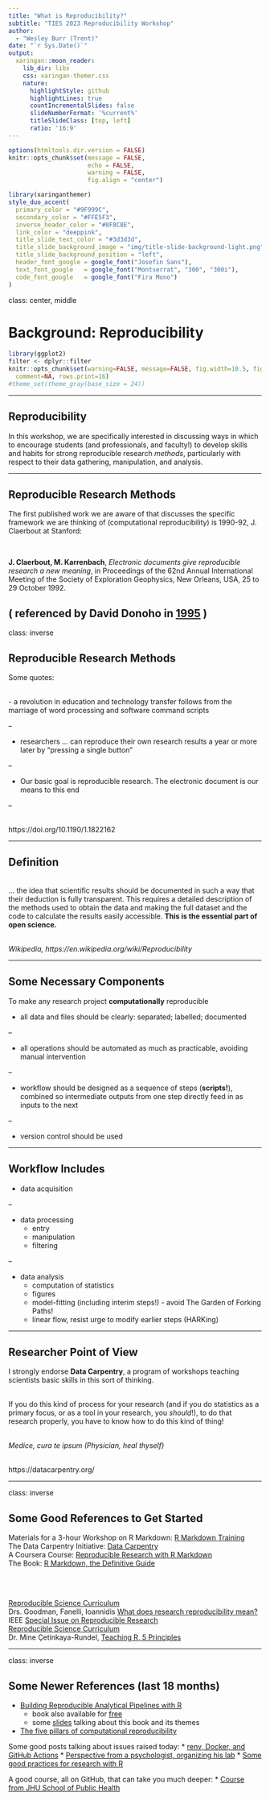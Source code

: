 ```yaml
---
title: "What is Reproducibility?"
subtitle: "TIES 2023 Reproducibility Workshop"  
author: 
  - "Wesley Burr (Trent)"
date: "`r Sys.Date()`"
output:
  xaringan::moon_reader:
    lib_dir: libs
    css: xaringan-themer.css
    nature:
      highlightStyle: github
      highlightLines: true
      countIncrementalSlides: false
      slideNumberFormat: '%current%'
      titleSlideClass: [top, left]
      ratio: '16:9'
---
```


```r
options(htmltools.dir.version = FALSE)
knitr::opts_chunk$set(message = FALSE, 
                      echo = FALSE, 
                      warning = FALSE,
                      fig.align = "center")
```

```r
library(xaringanthemer)
style_duo_accent(
  primary_color = "#9F999C",
  secondary_color = "#FFE5F3",
  inverse_header_color = "#8F8C8E",
  link_color = "deeppink",
  title_slide_text_color = "#3d3d3d",
  title_slide_background_image = "img/title-slide-background-light.png",
  title_slide_background_position = "left",
  header_font_google = google_font("Josefin Sans"),
  text_font_google   = google_font("Montserrat", "300", "300i"),
  code_font_google   = google_font("Fira Mono")
)
```

class: center, middle

# Background: Reproducibility

```r
library(ggplot2)
filter <- dplyr::filter
knitr::opts_chunk$set(warning=FALSE, message=FALSE, fig.width=10.5, fig.height=4, 
  comment=NA, rows.print=16)
#theme_set(theme_gray(base_size = 24))
```

---

## Reproducibility 

In this workshop, we are specifically interested in discussing ways in which to encourage
students (and professionals, and faculty!) to develop skills and habits for strong
reproducible research *methods*, particularly with 
respect to their data gathering, manipulation, and analysis. 

---

## Reproducible Research Methods

The first published work we are aware of that discusses the specific framework we are
thinking of (computational reproducibility) is 1990-92, J. Claerbout 
at Stanford:

<br/>

**J. Claerbout, M. Karrenbach**, *Electronic documents give reproducible research a new meaning*, in Proceedings of the 62nd Annual International Meeting of the Society of Exploration Geophysics, New Orleans, USA, 25 to 29 October 1992.

( referenced by David Donoho in [1995](http://citeseerx.ist.psu.edu/viewdoc/summary?doi=10.1.1.53.6201) )
---

class: inverse

## Reproducible Research Methods

Some quotes:

<br/>
- a revolution in education and technology transfer follows from the marriage of word processing and software command scripts

--

- researchers ... can reproduce their own research results a year or more later by "pressing a single button"

--

- Our basic goal is reproducible research. The electronic document is our means to this end

--

<br/>
https://doi.org/10.1190/1.1822162

---

## Definition

<br/>
... the idea that scientific results should be documented in such a way that their deduction is fully transparent. This requires a detailed description of the methods used to obtain the data and making the full dataset and the code to calculate the results easily accessible.
**This is the essential part of open science.**

<br/>
*Wikipedia, https://en.wikipedia.org/wiki/Reproducibility*

---

## Some Necessary Components

To make any research project **computationally** reproducible

- all data and files should be clearly: separated; labelled; documented
    
--

- all operations should be automated as much as practicable, avoiding manual intervention 

--

- workflow should be designed as a sequence of steps (**scripts!**), combined so intermediate outputs from one step directly feed in as inputs to the next

--

- version control should be used

---

## Workflow Includes

- data acquisition

--

- data processing
    - entry
    - manipulation
    - filtering

--

- data analysis
    - computation of statistics
    - figures
    - model-fitting (including interim steps!) - avoid The Garden of Forking Paths!
    - linear flow, resist urge to modify earlier steps (HARKing)

---

## Researcher Point of View

I  strongly endorse **Data Carpentry**, a program of workshops teaching scientists
basic skills in this sort of thinking.

<br/>
If you do this kind of process for your research (and if you do statistics
as a primary focus, or as a tool in your research,  you *should*!), to do that
research properly, you have to know how to do this kind of thing!

<br/>
*Medice, cura te ipsum (Physician, heal thyself)*

<br/>
https://datacarpentry.org/

---

class: inverse

## Some Good References to Get Started

Materials for a 3-hour Workshop on R Markdown: [R Markdown Training](https://hbctraining.github.io/Training-modules/Rmarkdown/) <br/>
The Data Carpentry Initiative: [Data Carpentry](https://datacarpentry.org/) <br/>
A Coursera Course: [Reproducible Research with R Markdown](https://www.coursera.org/learn/reproducible-research) <br/>
The Book: [R Markdown, the Definitive Guide](https://bookdown.org/yihui/rmarkdown/) <br/>

<br/>&nbsp;<br/>

[Reproducible Science Curriculum](https://github.com/Reproducible-Science-Curriculum/)<br/>
Drs. Goodman, Fanelli, Ioannidis [What does research reproducibility mean?](https://stm.sciencemag.org/content/8/341/341ps12#ref-4)<br/>
IEEE [Special Issue on Reproducible Research](https://ieeexplore.ieee.org/document/4720217)<br/>
[Reproducible Science Curriculum](https://github.com/Reproducible-Science-Curriculum/)<br/>
Dr. Mine Çetinkaya-Rundel, [Teaching R, 5 Principles](https://mine-cetinkaya-rundel.github.io/2021-teach-r-five-principles-liverpool/)<br/>

---

class: inverse

## Some Newer References (last 18 months)

* [Building Reproducible Analytical Pipelines with R](https://leanpub.com/raps-with-r/)
    - book also available for [free](https://raps-with-r.dev/)
    - some [slides](https://64a7f00fce57ea61a8302dd5--stellar-bublanina-8574b2.netlify.app/#/title-slide) talking about this book and its themes
* [The five pillars of computational reproducibility](https://osf.io/4pd9n/)

Some good posts talking about issues raised today:
* [renv, Docker, and GitHub Actions](http://haines-lab.com/post/2022-01-23-automating-computational-reproducibility-with-r-using-renv-docker-and-github-actions/)
* [Perspective from a psychologist, organizing his lab](https://www.lornecampbell.org/?p=171)
* [Some good practices for research with R](https://www.good-practices.etiennebacher.com/#/title-slide)

A good course, all on GitHub, that can take you much deeper:
* [Course from JHU School of Public Health](https://www.stephaniehicks.com/jhustatprogramming2022/schedule)